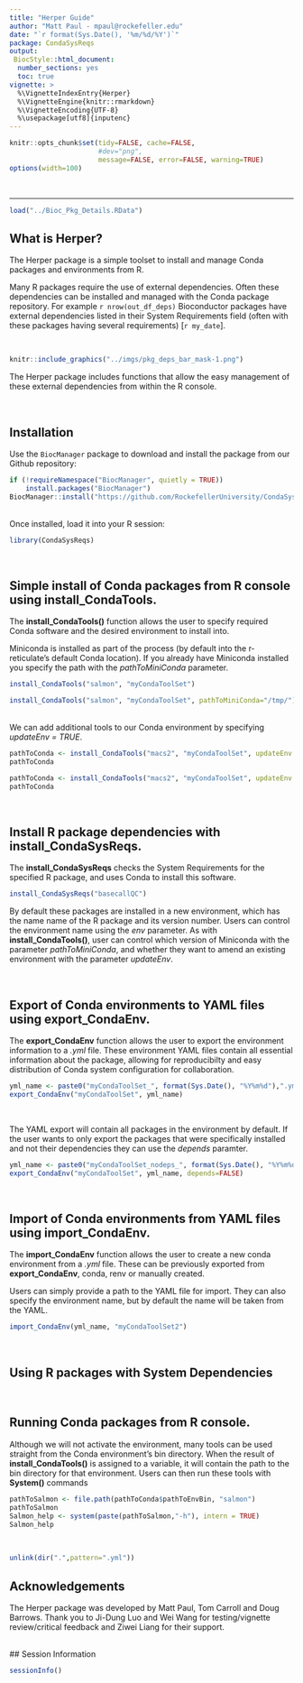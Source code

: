 ```yaml
---
title: "Herper Guide"
author: "Matt Paul - mpaul@rockefeller.edu"
date: "`r format(Sys.Date(), '%m/%d/%Y')`"
package: CondaSysReqs
output:
 BiocStyle::html_document:
  number_sections: yes
  toc: true
vignette: >
  %\VignetteIndexEntry{Herper}
  %\VignetteEngine{knitr::rmarkdown}
  %\VignetteEncoding{UTF-8}
  %\usepackage[utf8]{inputenc}
---
```


```r
knitr::opts_chunk$set(tidy=FALSE, cache=FALSE,
                      #dev="png",
                      message=FALSE, error=FALSE, warning=TRUE)
options(width=100)
```

<br>

---


```r
load("../Bioc_Pkg_Details.RData")
```


## What is Herper?
The Herper package is a simple toolset to install and manage Conda packages and environments from R.

Many R packages require the use of external dependencies. Often these dependencies can be installed and managed with the Conda package repository. For example `r nrow(out_df_deps)` Bioconductor packages have external dependencies listed in their System Requirements field (often with these packages having several requirements) [`r my_date`]. 

<br>

```r
knitr::include_graphics("../imgs/pkg_deps_bar_mask-1.png")

```

The Herper package includes functions that allow the easy management of these external dependencies from within the R console.

<br>


## Installation

Use the `BiocManager` package to download and install the package from our Github repository:

```r
if (!requireNamespace("BiocManager", quietly = TRUE))
    install.packages("BiocManager")
BiocManager::install("https://github.com/RockefellerUniversity/CondaSysReqs")
```

<br>
Once installed, load it into your R session:

```r
library(CondaSysReqs)
```


<br>

## Simple install of Conda packages from R console using **install_CondaTools**. 

The **install_CondaTools()** function allows the user to specify required Conda software and the desired environment to install into.

Miniconda is installed as part of the process (by default into the r-reticulate's default Conda location). If you already have Miniconda installed you specify the path with the *pathToMiniConda* parameter.


```r
install_CondaTools("salmon", "myCondaToolSet")
```
```r
install_CondaTools("salmon", "myCondaToolSet", pathToMiniConda="/tmp/")
```
<br>
We can add additional tools to our Conda environment by specifying *updateEnv = TRUE*.

```r
pathToConda <- install_CondaTools("macs2", "myCondaToolSet", updateEnv = TRUE)
pathToConda
```
```r
pathToConda <- install_CondaTools("macs2", "myCondaToolSet", updateEnv = TRUE, pathToMiniConda="/tmp/")
pathToConda
```


<br>

## Install R package dependencies with **install_CondaSysReqs**. 
The **install_CondaSysReqs** checks the System Requirements for the specified R package, and uses Conda to install this software.

```r
install_CondaSysReqs("basecallQC")

```

By default these packages are installed in a new environment, which has the name name of the R package and its version number. Users can control the environment name using the *env* parameter. As with **install_CondaTools()**, user can control which version of Miniconda with the parameter *pathToMiniConda*, and whether they want to amend an existing environment with the parameter *updateEnv*.

<br>

## Export of Conda environments to YAML files using **export_CondaEnv**.

The **export_CondaEnv** function allows the user to export the environment information to a *.yml* file. These environment YAML files contain all essential information about the package, allowing for reproducibilty and easy distribution of Conda system configuration for collaboration. 

```r
yml_name <- paste0("myCondaToolSet_", format(Sys.Date(), "%Y%m%d"),".yml")
export_CondaEnv("myCondaToolSet", yml_name)
```

<br>

The YAML export will contain all packages in the environment by default. If the user wants to only export the packages that were specifically installed and not their dependencies they can use the *depends* paramter. 
```r
yml_name <- paste0("myCondaToolSet_nodeps_", format(Sys.Date(), "%Y%m%d"),".yml")
export_CondaEnv("myCondaToolSet", yml_name, depends=FALSE)
```

<br>

## Import of Conda environments from YAML files using **import_CondaEnv**.

The **import_CondaEnv** function allows the user to create a new conda environment from a *.yml* file. These can be previously exported from **export_CondaEnv**, conda, renv or manually created. 

Users can simply provide a path to the YAML file for import. They can also specify the environment name, but by default the name will be taken from the YAML. 

```r
import_CondaEnv(yml_name, "myCondaToolSet2")
```

<br>

## Using R packages with System Dependencies


<br>

## Running Conda packages from R console.

Although we will not activate the environment, many tools can be used straight from the Conda environment's bin directory. When the result of **install_CondaTools()** is assigned to a variable, it will contain the path to the bin directory for that environment. Users can then run these tools with **System()** commands

```r
pathToSalmon <- file.path(pathToConda$pathToEnvBin, "salmon")
pathToSalmon
Salmon_help <- system(paste(pathToSalmon,"-h"), intern = TRUE)
Salmon_help
```

<br>

```r
unlink(dir(".",pattern=".yml"))
```

## Acknowledgements
The Herper package was developed by Matt Paul, Tom Carroll and Doug Barrows. Thank you to Ji-Dung Luo and Wei Wang for testing/vignette review/critical feedback and Ziwei Liang for their support.

<br>
## Session Information

```r
sessionInfo()
```